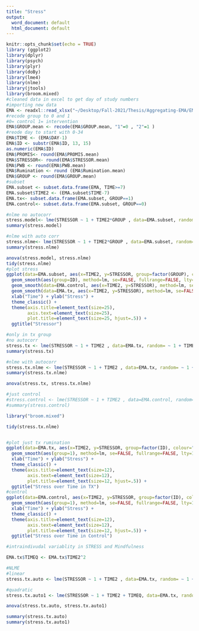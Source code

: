 ```yaml
---
title: "Stress"
output:
  word_document: default
  html_document: default
---
```

```r
knitr::opts_chunk$set(echo = TRUE)
library (ggplot2)
library(dplyr)
library(psych)
library(plyr)
library(doBy)
library(lme4)
library(nlme)
library(jtools)
library(broom.mixed)
#cleaned data in excel to get day of study numbers 
#importing new data 
EMA <- readxl::read_xlsx("~/Desktop/Fall-2021/Thesis/Aggregating-EMA/EMA-DATA-PREFINAL.xlsx")
#recode group to 0 and 1 
#0= control 1= intervention
EMA$GROUP.mean <- recode(EMA$GROUP.mean, "1"=0 , "2"=1 )
#reode day to start with 0-34
EMA$TIME <- (EMA$DAY-1)
EMA$ID <- substr(EMA$ID, 13, 15)
as.numeric(EMA$ID)
EMA$PROMIS<- round(EMA$PROMIS.mean)
EMA$STRESSOR<- round(EMA$STRESSOR.mean)
EMA$PWB <- round(EMA$PWB.mean)
EMA$Rumination <- round (EMA$Rumination.mean)
EMA$GROUP <- round(EMA$GROUP.mean)
#subset
EMA.subset <- subset.data.frame(EMA, TIME>=7)
EMA.subset$TIME2 <- (EMA.subset$TIME-7)
EMA.tx<- subset.data.frame(EMA.subset, GROUP==1)
EMA.control<- subset.data.frame(EMA.subset, GROUP==0)
```


```r
#nlme no autocorr
stress.model<- lme(STRESSOR ~ 1 + TIME2*GROUP , data=EMA.subset, random= ~ 1+  TIME2| ID, na.action=na.exclude)
summary(stress.model)

#nlme with auto corr
stress.nlme<- lme(STRESSOR ~ 1 + TIME2*GROUP , data=EMA.subset, random= ~ 1+  TIME2| ID, correlation= corAR1(), na.action=na.exclude)
summary(stress.nlme)

anova(stress.model, stress.nlme)
tidy(stress.nlme)
#plot stress
ggplot(data=EMA.subset, aes(x=TIME2, y=STRESSOR, group=factor(GROUP), colour="gray"), legend=TRUE) +
  geom_smooth(aes(group=ID), method=lm, se=FALSE, fullrange=FALSE, lty=1, size=.5, color="gray") +
  geom_smooth(data=EMA.control, aes(x=TIME2, y=STRESSOR), method=lm, se=FALSE, fullrange=FALSE, lty=1, size=2, color="blue", show.legend= TRUE) +
  geom_smooth(data=EMA.tx, aes(x=TIME2, y=STRESSOR), method=lm, se=FALSE, fullrange=FALSE, lty=1, size=2, color="red", show.legend= TRUE) +
  xlab("Time") + ylab("Stress") +
  theme_classic() +
  theme(axis.title=element_text(size=25),
        axis.text=element_text(size=25),
        plot.title=element_text(size=25, hjust=.5)) +
  ggtitle("Stressor")

```



```r
#only in tx group
#no autocorr
stress.tx <- lme(STRESSOR ~ 1 + TIME2 , data=EMA.tx, random= ~ 1 + TIME2| ID, na.action=na.exclude)
summary(stress.tx)

#nlme with autocorr
stress.tx.nlme <- lme(STRESSOR ~ 1 + TIME2 , data=EMA.tx, random= ~ 1 + TIME2| ID, correlation= corAR1(), na.action=na.exclude)
summary(stress.tx.nlme)

anova(stress.tx, stress.tx.nlme)

#just control 
#stress.control <- lme(STRESSOR ~ 1 + TIME2 , data=EMA.control, random= ~ 1 + TIME2| ID, correlation= corAR1(), na.action=na.exclude)
#summary(stress.control)

library("broom.mixed")

tidy(stress.tx.nlme)


#plot just tx rumination
ggplot(data=EMA.tx, aes(x=TIME2, y=STRESSOR, group=factor(ID), colour="gray"), legend=FALSE) + geom_smooth(method=lm, se=FALSE, fullrange=FALSE, lty=1, size=.5, color="gray40") +
  geom_smooth(aes(group=1), method=lm, se=FALSE, fullrange=FALSE, lty=1, size=2, color="red") +
  xlab("Time") + ylab("Stress") +
  theme_classic() +
  theme(axis.title=element_text(size=12),
        axis.text=element_text(size=12),
        plot.title=element_text(size=12, hjust=.5)) +
  ggtitle("Stress over Time in TX")
#control 
ggplot(data=EMA.control, aes(x=TIME2, y=STRESSOR, group=factor(ID), colour="gray"), legend=FALSE) + geom_smooth(method=lm, se=FALSE, fullrange=FALSE, lty=1, size=.5, color="gray40") +
  geom_smooth(aes(group=1), method=lm, se=FALSE, fullrange=FALSE, lty=1, size=2, color="red") +
  xlab("Time") + ylab("Stress") +
  theme_classic() +
  theme(axis.title=element_text(size=12),
        axis.text=element_text(size=12),
        plot.title=element_text(size=12, hjust=.5)) +
  ggtitle("Stress over Time in Control")
```

```r
#intraindivudal variablity in STRESS and Mindfulness 


```


``` r
EMA.tx$TIMEQ <- EMA.tx$TIME2^2

#NLME
#linear
stress.tx.auto <- lme(STRESSOR ~ 1 + TIME2 , data=EMA.tx, random= ~ 1 + TIME2| ID, method= "ML", correlation= corAR1(), na.action=na.exclude)

#quadratic
stress.tx.auto1 <- lme(STRESSOR ~ 1 + TIME2 + TIMEQ, data=EMA.tx, random= ~ 1 + TIME2| ID, method= "ML", correlation= corAR1(), na.action=na.exclude)

anova(stress.tx.auto, stress.tx.auto1)

summary(stress.tx.auto)
summary(stress.tx.auto1)

```